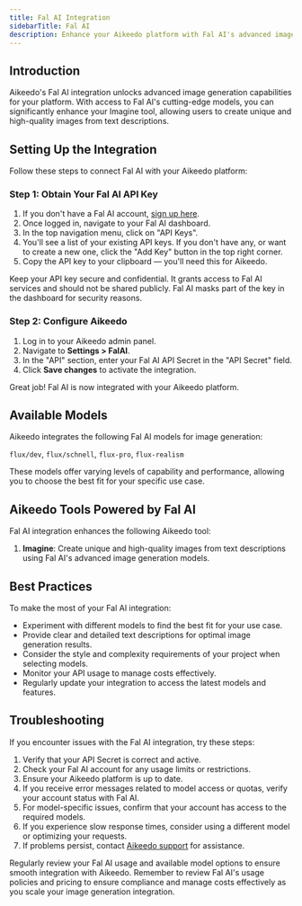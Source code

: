 ```yaml
---
title: Fal AI Integration
sidebarTitle: Fal AI
description: Enhance your Aikeedo platform with Fal AI's advanced image generation capabilities. This guide walks you through setting up and leveraging Fal AI's powerful models for creating unique and high-quality images.
---
```


## Introduction

Aikeedo's Fal AI integration unlocks advanced image generation capabilities for your platform. With access to Fal AI's cutting-edge models, you can significantly enhance your Imagine tool, allowing users to create unique and high-quality images from text descriptions.

## Setting Up the Integration

Follow these steps to connect Fal AI with your Aikeedo platform:

### Step 1: Obtain Your Fal AI API Key

1. If you don't have a Fal AI account, [sign up here](https://www.fal.ai/).
2. Once logged in, navigate to your Fal AI dashboard.
3. In the top navigation menu, click on "API Keys".
4. You'll see a list of your existing API keys. If you don't have any, or want to create a new one, click the "Add Key" button in the top right corner.
5. Copy the API key to your clipboard — you'll need this for Aikeedo.

<Note>
  Keep your API key secure and confidential. It grants access to Fal AI services and should not be shared publicly. Fal AI masks part of the key in the dashboard for security reasons.
</Note>

### Step 2: Configure Aikeedo

1. Log in to your Aikeedo admin panel.
2. Navigate to **Settings > FalAI**.
3. In the "API" section, enter your Fal AI API Secret in the "API Secret" field.
4. Click **Save changes** to activate the integration.

<Check>
  Great job! Fal AI is now integrated with your Aikeedo platform.
</Check>

## Available Models

Aikeedo integrates the following Fal AI models for image generation:

`flux/dev`, `flux/schnell`, `flux-pro`, `flux-realism`

These models offer varying levels of capability and performance, allowing you to choose the best fit for your specific use case.

## Aikeedo Tools Powered by Fal AI

Fal AI integration enhances the following Aikeedo tool:

1. **Imagine**: Create unique and high-quality images from text descriptions using Fal AI's advanced image generation models.

## Best Practices

To make the most of your Fal AI integration:

- Experiment with different models to find the best fit for your use case.
- Provide clear and detailed text descriptions for optimal image generation results.
- Consider the style and complexity requirements of your project when selecting models.
- Monitor your API usage to manage costs effectively.
- Regularly update your integration to access the latest models and features.

## Troubleshooting

If you encounter issues with the Fal AI integration, try these steps:

1. Verify that your API Secret is correct and active.
2. Check your Fal AI account for any usage limits or restrictions.
3. Ensure your Aikeedo platform is up to date.
4. If you receive error messages related to model access or quotas, verify your account status with Fal AI.
5. For model-specific issues, confirm that your account has access to the required models.
6. If you experience slow response times, consider using a different model or optimizing your requests.
7. If problems persist, contact [Aikeedo support](mailto:support@aikeedo.com) for assistance.

<Tip>
  Regularly review your Fal AI usage and available model options to ensure smooth integration with Aikeedo.
</Tip>

<Note>
  Remember to review Fal AI's usage policies and pricing to ensure compliance and manage costs effectively as you scale your image generation integration.
</Note>